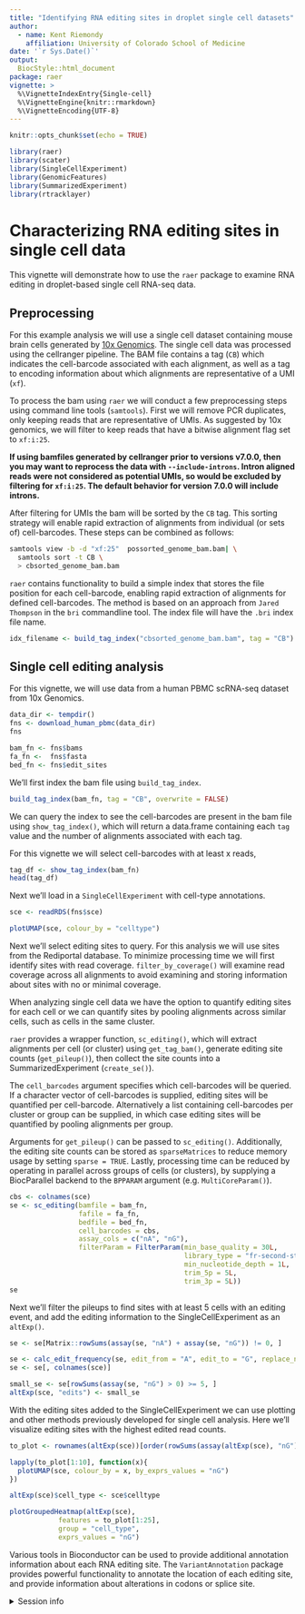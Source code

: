 ```yaml
---
title: "Identifying RNA editing sites in droplet single cell datasets"
author: 
  - name: Kent Riemondy
    affiliation: University of Colorado School of Medicine
date: '`r Sys.Date()`'
output:
  BiocStyle::html_document
package: raer 
vignette: >
  %\VignetteIndexEntry{Single-cell}
  %\VignetteEngine{knitr::rmarkdown}
  %\VignetteEncoding{UTF-8}    
---
```


```r
knitr::opts_chunk$set(echo = TRUE)
```


```r
library(raer)
library(scater)
library(SingleCellExperiment)
library(GenomicFeatures)
library(SummarizedExperiment)
library(rtracklayer)
```

# Characterizing RNA editing sites in single cell data

This vignette will demonstrate how to use the `raer` package to examine RNA editing in droplet-based single cell RNA-seq data. 

## Preprocessing

For this example analysis we will use a single cell dataset containing mouse brain cells generated by [10x Genomics](link_to_dataset). The single cell data was processed using the cellranger pipeline. The BAM file contains a tag (`CB`) which indicates the cell-barcode associated with each alignment, as well as a tag to encoding information about which alignments are representative of a UMI (`xf`).  

To process the bam using `raer` we will conduct a few preprocessing steps using command line tools (`samtools`). First we will remove PCR duplicates, only keeping reads that are representative of UMIs. As suggested by 10x genomics, we will filter to keep reads that have a bitwise alignment flag set to `xf:i:25`. 

**If using bamfiles generated by cellranger prior to versions v7.0.0, then you may want to reprocess the data with `--include-introns`. Intron aligned reads were not considered as potential UMIs, so would be excluded by filtering for `xf:i:25`. The default behavior for version 7.0.0 will include introns. ** 

After filtering for UMIs the bam will be sorted by the `CB` tag. This sorting strategy will enable rapid extraction of alignments from individual (or sets of) cell-barcodes. These steps can be combined as follows:

```bash
samtools view -b -d "xf:25"  possorted_genome_bam.bam| \
  samtools sort -t CB \
  > cbsorted_genome_bam.bam
```

`raer` contains functionality to build a simple index that stores the file position for each cell-barcode, enabling rapid extraction of alignments for defined cell-barcodes. The method is based on an approach from `Jared Thompson` in the `bri` commandline tool. The index file will have the `.bri` index file name. 

```r
idx_filename <- build_tag_index("cbsorted_genome_bam.bam", tag = "CB")
```

## Single cell editing analysis

For this vignette, we will use data from a human PBMC scRNA-seq dataset from 10x Genomics. 

```r
data_dir <- tempdir()
fns <- download_human_pbmc(data_dir)
fns
```

```r
bam_fn <- fns$bams
fa_fn <-  fns$fasta
bed_fn <- fns$edit_sites
```

We'll first index the bam file using `build_tag_index`.

```r
build_tag_index(bam_fn, tag = "CB", overwrite = FALSE)
```

We can query the index to see the cell-barcodes are present in the bam file using `show_tag_index()`, which will return a data.frame containing each `tag` value and the number of alignments associated with each tag.

For this vignette we will select cell-barcodes with at least x reads, 
```r
tag_df <- show_tag_index(bam_fn)
head(tag_df)
```

Next we'll load in a `SingleCellExperiment` with cell-type annotations.

```r
sce <- readRDS(fns$sce)

plotUMAP(sce, colour_by = "celltype")
```

Next we'll select editing sites to query. For this analysis we will use sites from the Rediportal database. To minimize processing time we will first identify sites with read coverage. `filter_by_coverage()` will examine read coverage across all alignments to avoid examining and storing information about sites with no or minimal coverage. 

When analyzing single cell data we have the option to quantify editing sites for each cell or we can quantify sites by pooling alignments across similar cells, such as cells in the same cluster. 

`raer` provides a wrapper function, `sc_editing()`, which will extract alignments per cell (or cluster) using `get_tag_bam()`, generate editing site counts (`get_pileup()`), then collect the site counts into a SummarizedExperiment (`create_se()`). 

The `cell_barcodes` argument specifies which cell-barcodes will be queried. If a character vector of cell-barcodes is supplied, editing sites will be quantified per cell-barcode. Alternatively a list containing cell-barcodes per cluster or group can be supplied, in which case editing sites will be quantified by pooling alignments per group.  

Arguments for `get_pileup()` can be passed to `sc_editing()`. Additionally, the editing site counts can be stored as `sparseMatrices` to reduce memory usage by setting `sparse = TRUE`. Lastly, processing time can be reduced by operating in parallel across groups of cells (or clusters), by supplying a BiocParallel backend to the `BPPARAM` argument (e.g. `MultiCoreParam()`).

```r
cbs <- colnames(sce)
se <- sc_editing(bamfile = bam_fn,
                 fafile = fa_fn,
                 bedfile = bed_fn,
                 cell_barcodes = cbs,
                 assay_cols = c("nA", "nG"),
                 filterParam = FilterParam(min_base_quality = 30L,
                                           library_type = "fr-second-strand",
                                           min_nucleotide_depth = 1L,
                                           trim_5p = 5L,
                                           trim_3p = 5L))
se
```

Next we'll filter the pileups to find sites with at least 5 cells with an editing event, and add the editing information to the SingleCellExperiment as an `altExp()`. 

```r
se <- se[Matrix::rowSums(assay(se, "nA") + assay(se, "nG")) != 0, ]

se <- calc_edit_frequency(se, edit_from = "A", edit_to = "G", replace_na = FALSE)
se <- se[, colnames(sce)]

small_se <- se[rowSums(assay(se, "nG") > 0) >= 5, ]
altExp(sce, "edits") <- small_se
```

With the editing sites added to the SingleCellExperiment we can use plotting and other methods previously developed for single cell analysis. Here we'll visualize editing sites with the highest edited read counts.

```r
to_plot <- rownames(altExp(sce))[order(rowSums(assay(altExp(sce), "nG")) , decreasing = TRUE)]

lapply(to_plot[1:10], function(x){
  plotUMAP(sce, colour_by = x, by_exprs_values = "nG")
})
```

```r
altExp(sce)$cell_type <- sce$celltype

plotGroupedHeatmap(altExp(sce), 
            features = to_plot[1:25], 
            group = "cell_type",
            exprs_values = "nG")
```

Various tools in Bioconductor can be used to provide additional annotation information about each RNA editing site.  The `VariantAnnotation` package provides powerful functionality to annotate the location of each editing site, and provide information about alterations in codons or splice site.


<details style="margin-bottom:10px;">
<summary>
    Session info
</summary>

```r
sessionInfo()
```

</details>
